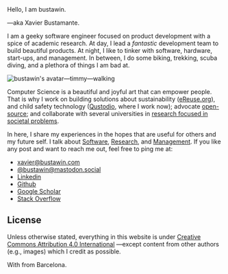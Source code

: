 <div>
  <div className="lead">Hello, I am bustawin.</div>
  <p>—aka Xavier Bustamante.</p>
</div>

I am a geeky software engineer focused on product development with
a spice of academic research.
At day, I lead a *fantastic* development team to build beautiful products.
At night, I like to tinker with software, hardware, start-ups, and management.
In between, I do some biking, trekking, scuba diving, and a plethora of things
I am bad at.

![bustawin's avatar—timmy—walking](_about/timmy-walk.gif "My avatar—created by my dearest friend Nataly.")

Computer Science is a beautiful and joyful art that can empower people.
That is why I work on building solutions about sustainability
([eReuse.org](https://www.ereuse.org)), and child safety technology
([Qustodio](https://www.qustodio.com), where I work now);
advocate [open-source](https://github.com/bustawin/);
and collaborate with several universities
in [research focused in societal problems](https://scholar.google.com/citations?user=WwvhOx4AAAAJ).

In here, I share my experiences in the hopes that are useful for others and my future self.
I talk about [Software](/software), [Research](/research), and [Management](/manage).
If you like any post and want to reach me out, feel free to ping me at:

<ul className="list-unstyled">
  <li>
    <a href="mailto:xavier@bustawin.com"><Icon name="envelope" className="me-2 text-body" />xavier@bustawin.com</a>
  </li>
  <li>
    <a href="https://mastodon.social/@bustawin"><Icon name="mastodon" className="me-2 text-body"/>@bustawin@mastodon.social</a>
  </li>
  <li>
    <a href="http://linkedin.com/in/bustawin/"><Icon name="linkedin" className="me-2 text-body" />Linkedin</a>
  </li>
  <li>
    <a href="https://github.com/bustawin/"><Icon name="github" className="me-2 text-body" />Github</a>
  </li>
  <li>
    <a href="https://scholar.google.com/citations?user=WwvhOx4AAAAJ"><Icon name="bank2" className="me-2 text-body" />Google Scholar</a>
  </li>
  <li>
    <a href="https://stackoverflow.com/users/2710757"><Icon name="stack-overflow" className="me-2 text-body"/>Stack Overflow</a>
  </li>
</ul>

## License

Unless otherwise stated, everything in this website is
under [Creative Commons Attribution 4.0 International](https://creativecommons.org/licenses/by/4.0/)
—except content from other authors (e.g., images) which I credit as possible.

With <Icon name="heart"/> from Barcelona.